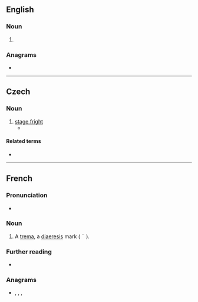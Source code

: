 {{also|trema|Trema}}
==English==

===Noun===
{{en-noun}}

# {{alternative form of|trema|lang=en}}

===Anagrams===
* {{anagrams|en|a=aemrt|'mater|METAR|armet|mater|metra|ramet|tamer|terma}}

----

==Czech==

===Noun===
{{cs-noun|g=f}}

# [[stage fright]]
#* {{quote-book|passage=Předstoupiti před velké množství lidí vyvolává u každého začátečníka stísněnost. Říkáme tomu neučeně »'''tréma'''«.|title=[[:cs:S:O podivínech a lidech nápadných/II|O podivínech a lidech nápadných]]|author=Antonín Heveroch|year=1901}}

====Related terms====
* {{l|cs|trémista|g=m}}

----

==French==

===Pronunciation===
* {{fr-IPA}}

===Noun===
{{fr-noun|m}}

# A [[trema]], a [[diaeresis]] mark ( ¨ ).

===Further reading===
* {{R:TLFi}}

===Anagrams===
* {{l|fr|marte}}, {{l|fr|mater}}, {{l|fr|trame}}, {{l|fr|tramé}}